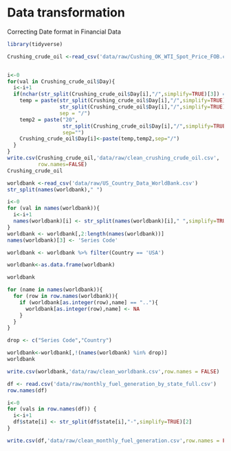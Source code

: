 # Data transformation

Correcting Date format in Financial Data
```r
library(tidyverse)

Crushing_crude_oil <-read_csv('data/raw/Cushing_OK_WTI_Spot_Price_FOB.csv')


i<-0
for(val in Crushing_crude_oil$Day){
  i<-i+1
  if(nchar(str_split(Crushing_crude_oil$Day[i],"/",simplify=TRUE)[3]) == 2){
    temp = paste(str_split(Crushing_crude_oil$Day[i],"/",simplify=TRUE)[1],
                 str_split(Crushing_crude_oil$Day[i],"/",simplify=TRUE)[2],
                 sep = "/")
    temp2 = paste("20",
                  str_split(Crushing_crude_oil$Day[i],"/",simplify=TRUE)[3],
                  sep="")
    Crushing_crude_oil$Day[i]<-paste(temp,temp2,sep="/")
  }
}
write.csv(Crushing_crude_oil,'data/raw/clean_crushing_crude_oil.csv',
          row.names=FALSE)
Crushing_crude_oil
```
```r
worldbank <-read_csv('data/raw/US_Country_Data_WorldBank.csv') 
str_split(names(worldbank)," ")

i<-0
for (val in names(worldbank)){
  i<-i+1
  names(worldbank)[i] <- str_split(names(worldbank)[i]," ",simplify=TRUE)[1]
}
worldbank <- worldbank[,2:length(names(worldbank))]
names(worldbank)[3] <- 'Series Code'

worldbank <- worldbank %>% filter(Country == 'USA')

worldbank<-as.data.frame(worldbank)

worldbank

for (name in names(worldbank)){
  for (row in row.names(worldbank)){
    if (worldbank[as.integer(row),name] == ".."){
      worldbank[as.integer(row),name] <- NA
    }
  }
}

drop <- c("Series Code","Country")

worldbank<-worldbank[,!(names(worldbank) %in% drop)]
worldbank

write.csv(worldbank,'data/raw/clean_worldbank.csv',row.names = FALSE)
```

```r
df <- read.csv('data/raw/monthly_fuel_generation_by_state_full.csv')
row.names(df)

i<-0
for (vals in row.names(df)) {
  i<-i+1
  df$state[i] <- str_split(df$state[i],"-",simplify=TRUE)[2]
}

write.csv(df,'data/raw/clean_monthly_fuel_generation.csv',row.names = FALSE)
```


